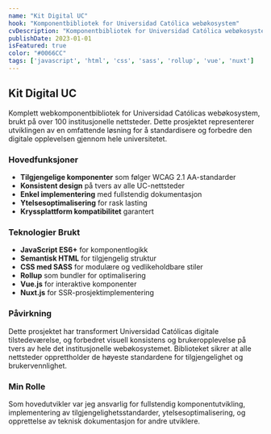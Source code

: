 ```yaml
---
name: "Kit Digital UC"
hook: "Komponentbibliotek for Universidad Católica webøkosystem"
cvDescription: "Komponentbibliotek for Universidad Católica webøkosystem (100+ nettsteder). Utvikling av tilgjengelige komponenter som følger WCAG 2.1 AA-standarder."
publishDate: 2023-01-01
isFeatured: true
color: "#0066CC"
tags: ['javascript', 'html', 'css', 'sass', 'rollup', 'vue', 'nuxt']
---
```


## Kit Digital UC

Komplett webkomponentbibliotek for Universidad Católicas webøkosystem, brukt på over 100 institusjonelle nettsteder. Dette prosjektet representerer utviklingen av en omfattende løsning for å standardisere og forbedre den digitale opplevelsen gjennom hele universitetet.

### Hovedfunksjoner

- **Tilgjengelige komponenter** som følger WCAG 2.1 AA-standarder
- **Konsistent design** på tvers av alle UC-nettsteder
- **Enkel implementering** med fullstendig dokumentasjon
- **Ytelsesoptimalisering** for rask lasting
- **Kryssplattform kompatibilitet** garantert

### Teknologier Brukt

- **JavaScript ES6+** for komponentlogikk
- **Semantisk HTML** for tilgjengelig struktur
- **CSS med SASS** for modulære og vedlikeholdbare stiler
- **Rollup** som bundler for optimalisering
- **Vue.js** for interaktive komponenter
- **Nuxt.js** for SSR-prosjektimplementering

### Påvirkning

Dette prosjektet har transformert Universidad Católicas digitale tilstedeværelse, og forbedret visuell konsistens og brukeropplevelse på tvers av hele det institusjonelle webøkosystemet. Biblioteket sikrer at alle nettsteder opprettholder de høyeste standardene for tilgjengelighet og brukervennlighet.

### Min Rolle

Som hovedutvikler var jeg ansvarlig for fullstendig komponentutvikling, implementering av tilgjengelighetsstandarder, ytelsesoptimalisering, og opprettelse av teknisk dokumentasjon for andre utviklere.